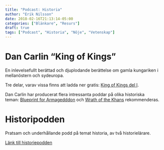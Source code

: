 ```yaml
---
title: "Podcast: Historia"
author: "Erik Nilsson"
date: 2018-02-16T21:13:14-05:00
categories: ["Blänkare", "Resurs"]
draft: true
tags: ["Podcast", "Historia", "Nöje", "Vetenskap"]
---
```


# Dan Carlin "King of Kings"

En inlevelsefullt berättad och djuplodande berättelse om gamla kungariken i mellanöstern och sydeuropa.

Tre delar, varav vissa finns att ladda ner gratis: [King of Kings del I](https://www.dancarlin.com/hardcore-history-56-kings-of-kings/).

Dan Carlin har producerat flera intressanta poddar på olika historiska teman: [Blueprint for Armagedddon](https://www.dancarlin.com/product/hardcore-history-50-blueprint-for-armageddon-i/) och [Wrath of the Khans](https://www.dancarlin.com/product/hardcore-history-extra-wrath-of-the-khans/) rekommenderas. 

# Historipodden

Pratsam och underhållande podd på temat historia, av två historielärare.

[Länk till historiepodden](https://www.radioplay.se/podcast/historiepodden)

